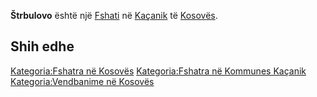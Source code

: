 {{Fshat në Kosovës
 | Emri                = Štrbulovo
 | EmriAlt                = Drenusha,Drenushe,Drenushë,Shtrbulovo,Shtrubullova,Shtrubullove,Shtrubullovë,Strbulovo,Strubullove,Strubullovë,Strubulovo,Štrbulovo,Štrubulovo,Штрбулово
 | Emri (Rasa dhanore) = 
 | Figura              = 
 | Shteti              = Kosovës
 | Komuna              = Kaçanik
 | Kodi postar         = 
 | Sipërfaqja          = 

 | Popullsia           = 

 | Regj. i popullsisë  = 
 | Dend. e popullsisë  = 
 | Faqja zyrtare       = 
 <!--- Koordinatat ----> 
 | Gjerësia            = 42.6075
 | Gjatësia            = 20.88306
 | Lartësia            = 
}}
'''Štrbulovo''' është një [[Fshati]] në [[Kaçanik]] të [[Kosovës]].

<!-- == Gjeografia == -->
<!-- == Historia == -->
<!-- == Demografia == -->
== Shih edhe ==
{{Komuna Kaçanik}}
{{Kosovo-Administrata-Cung}}

[[Kategoria:Fshatra në Kosovës]]
[[Kategoria:Fshatra në Kommunes Kaçanik]]
[[Kategoria:Vendbanime në Kosovës]]